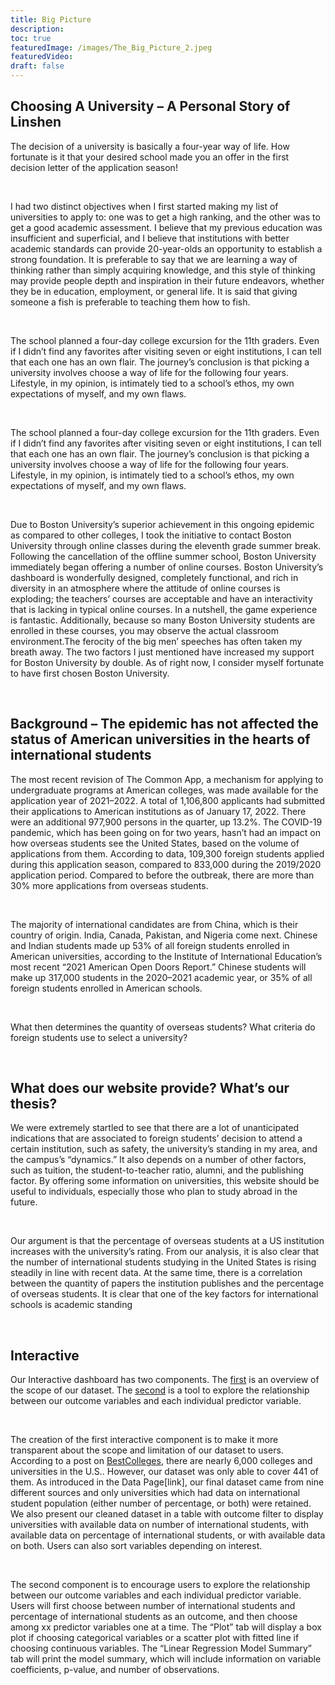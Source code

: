```yaml
---
title: Big Picture
description:
toc: true
featuredImage: /images/The_Big_Picture_2.jpeg
featuredVideo:
draft: false
---
```


## Choosing A University -- A Personal Story of Linshen

The decision of a university is basically a four-year way of life. How fortunate is it that your desired school made you an offer in the first decision letter of the application season!

<br>

I had two distinct objectives when I first started making my list of universities to apply to: one was to get a high ranking, and the other was to get a good academic assessment. I believe that my previous education was insufficient and superficial, and I believe that institutions with better academic standards can provide 20-year-olds an opportunity to establish a strong foundation. It is preferable to say that we are learning a way of thinking rather than simply acquiring knowledge, and this style of thinking may provide people depth and inspiration in their future endeavors, whether they be in education, employment, or general life. It is said that giving someone a fish is preferable to teaching them how to fish.

<br>

The school planned a four-day college excursion for the 11th graders. Even if I didn't find any favorites after visiting seven or eight institutions, I can tell that each one has an own flair. The journey's conclusion is that picking a university involves choose a way of life for the following four years. Lifestyle, in my opinion, is intimately tied to a school's ethos, my own expectations of myself, and my own flaws.

<br>

The school planned a four-day college excursion for the 11th graders. Even if I didn't find any favorites after visiting seven or eight institutions, I can tell that each one has an own flair. The journey's conclusion is that picking a university involves choose a way of life for the following four years. Lifestyle, in my opinion, is intimately tied to a school's ethos, my own expectations of myself, and my own flaws.

<br>

Due to Boston University's superior achievement in this ongoing epidemic as compared to other colleges, I took the initiative to contact Boston University through online classes during the eleventh grade summer break. Following the cancellation of the offline summer school, Boston University immediately began offering a number of online courses. Boston University's dashboard is wonderfully designed, completely functional, and rich in diversity in an atmosphere where the attitude of online courses is exploding; the teachers' courses are acceptable and have an interactivity that is lacking in typical online courses. In a nutshell, the game experience is fantastic. Additionally, because so many Boston University students are enrolled in these courses, you may observe the actual classroom environment.The ferocity of the big men' speeches has often taken my breath away. The two factors I just mentioned have increased my support for Boston University by double. As of right now, I consider myself fortunate to have first chosen Boston University.

<br>


## Background -- The epidemic has not affected the status of American universities in the hearts of international students

The most recent revision of The Common App, a mechanism for applying to undergraduate programs at American colleges, was made available for the application year of 2021–2022. A total of 1,106,800 applicants had submitted their applications to American institutions as of January 17, 2022. There were an additional 977,900 persons in the quarter, up 13.2%.
The COVID-19 pandemic, which has been going on for two years, hasn't had an impact on how overseas students see the United States, based on the volume of applications from them. According to data, 109,300 foreign students applied during this application season, compared to 833,000 during the 2019/2020 application period. Compared to before the outbreak, there are more than 30% more applications from overseas students.

<br>

The majority of international candidates are from China, which is their country of origin. India, Canada, Pakistan, and Nigeria come next. Chinese and Indian students made up 53% of all foreign students enrolled in American universities, according to the Institute of International Education's most recent "2021 American Open Doors Report." Chinese students will make up 317,000 students in the 2020–2021 academic year, or 35% of all foreign students enrolled in American schools.

<br>

What then determines the quantity of overseas students? What criteria do foreign students use to select a university?

<br>


## What does our website provide? What's our thesis?

We were extremely startled to see that there are a lot of unanticipated indications that are associated to foreign students' decision to attend a certain institution, such as safety, the university's standing in my area, and the campus's "dynamics." It also depends on a number of other factors, such as tuition, the student-to-teacher ratio, alumni, and the publishing factor. By offering some information on universities, this website should be useful to individuals, especially those who plan to study abroad in the future.

<br>

Our argument is that the percentage of overseas students at a US institution increases with the university's rating. From our analysis, it is also clear that the number of international students studying in the United States is rising steadily in line with recent data. At the same time, there is a correlation between the quantity of papers the institution publishes and the percentage of overseas students. It is clear that one of the key factors for international schools is academic standing

<br>

## Interactive


Our Interactive dashboard has two components. The [first](link) is an overview of the scope of our dataset. The [second](link) is a tool to explore the relationship between our outcome variables and each individual predictor variable.

<br>

The creation of the first interactive component is to make it more transparent about the scope and limitation of our dataset to users. According to a post on [BestColleges](https://www.bestcolleges.com/blog/how-many-colleges-in-us/), there are nearly 6,000 colleges and universities in the U.S.. However, our dataset was only able to cover 441 of them. As introduced in the Data Page[link], our final dataset came from nine different sources and only universities which had data on international student population (either number of percentage, or both) were retained. We also present our cleaned dataset in a table with outcome filter to display universities with available data on number of international students, with available data on percentage of international students, or with available data on both. Users can also sort variables depending on interest. 

<br>

The second component is to encourage users to explore the relationship between our outcome variables and each individual predictor variable. Users will first choose between number of international students and percentage of international students as an outcome, and then choose among xx predictor variables one at a time. The “Plot” tab will display a box plot if choosing categorical variables or a scatter plot with fitted line if choosing continuous variables. The “Linear Regression Model Summary” tab will print the model summary, which will include information on variable coefficients, p-value, and number of observations. 



